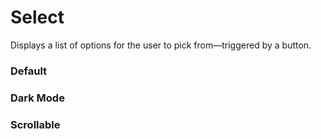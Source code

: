 
<Meta of={SelectStories} />

# Select

Displays a list of options for the user to pick from—triggered by a button.

### Default

<Canvas of={SelectStories.Default} />

### Dark Mode

<div className="story-dark">
  <Story of={SelectStories.DarkMode} />
</div>

### Scrollable

<Canvas of={SelectStories.Scrollable} />
